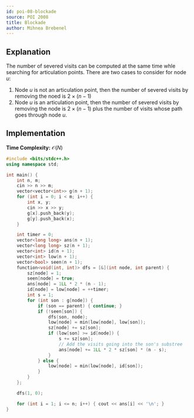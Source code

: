 ```yaml
---
id: poi-08-blockade
source: POI 2008
title: Blockade
author: Mihnea Brebenel
---
```


## Explanation

The number of severed visits can be computed at the same time whle searching for articulation points. There are two cases to consider for node $u$:

1. Node $u$ is not an articulation point, then the number of severed visits by removing the noed is $2 \times (n - 1)$
2. Node $u$ is an articulation point, then the number of severed visits by removing the node is $2 \times (n - 1)$ plus the number of visits whose path goes through node $u$.

## Implementation

**Time Complexity:** $\mathcal{O}(N)$

<LanguageSection>
<CPPSection>

```cpp
#include <bits/stdc++.h>
using namespace std;

int main() {
	int n, m;
	cin >> n >> m;
	vector<vector<int>> g(n + 1);
	for (int i = 0; i < m; i++) {
		int x, y;
		cin >> x >> y;
		g[x].push_back(y);
		g[y].push_back(x);
	}

	int timer = 0;
	vector<long long> ans(n + 1);
	vector<long long> sz(n + 1);
	vector<int> id(n + 1);
	vector<int> low(n + 1);
	vector<bool> seen(n + 1);
	function<void(int, int)> dfs = [&](int node, int parent) {
		sz[node] = 1;
		seen[node] = true;
		ans[node] = 1LL * 2 * (n - 1);
		id[node] = low[node] = ++timer;
		int s = 1;
		for (int son : g[node]) {
			if (son == parent) { continue; }
			if (!seen[son]) {
				dfs(son, node);
				low[node] = min(low[node], low[son]);
				sz[node] += sz[son];
				if (low[son] >= id[node]) {
					s += sz[son];
					// Add the visits going into the son's substree
					ans[node] += 1LL * 2 * sz[son] * (n - s);
				}
			} else {
				low[node] = min(low[node], id[son]);
			}
		}
	};

	dfs(1, 0);

	for (int i = 1; i <= n; i++) { cout << ans[i] << '\n'; }
}
```

</CPPSection>
</LanguageSection>
